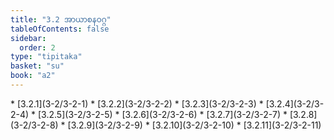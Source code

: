 ```yaml
---
title: "3.2 အာယာစနဝဂ္ဂ"
tableOfContents: false
sidebar:
  order: 2
type: "tipitaka"
basket: "su"
book: "a2"
---
```



<DynamicBreadcrumb />



<TableOfContents book="a2" section="3.2">
* [3.2.1](3-2/3-2-1)
* [3.2.2](3-2/3-2-2)
* [3.2.3](3-2/3-2-3)
* [3.2.4](3-2/3-2-4)
* [3.2.5](3-2/3-2-5)
* [3.2.6](3-2/3-2-6)
* [3.2.7](3-2/3-2-7)
* [3.2.8](3-2/3-2-8)
* [3.2.9](3-2/3-2-9)
* [3.2.10](3-2/3-2-10)
* [3.2.11](3-2/3-2-11)
</TableOfContents>